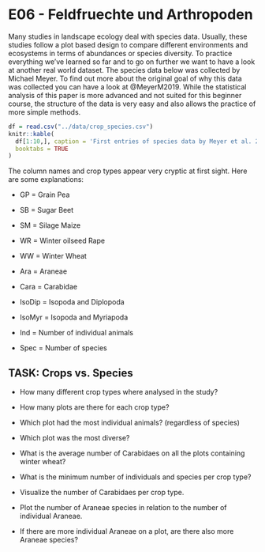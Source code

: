 # E06 - Feldfruechte und Arthropoden

Many studies in landscape ecology deal with species data. Usually, these studies follow a plot based design to compare different environments and ecosystems in terms of abundances or species diversity. To practice everything we've learned so far and to go on further we want to have a look at another real world dataset.
The species data below was collected by Michael Meyer. To find out more about the original goal of why this data was collected you can have a look at @MeyerM2019.
While the statistical analysis of this paper is more advanced and not suited for this beginner course, the structure of the data is very easy and also allows the practice of more simple methods.


```r
df = read.csv("../data/crop_species.csv")
knitr::kable(
  df[1:10,], caption = 'First entries of species data by Meyer et al. 2019',
  booktabs = TRUE
)
```



The column names and crop types appear very cryptic at first sight. Here are some explanations:

* GP = Grain Pea
* SB = Sugar Beet
* SM = Silage Maize
* WR = Winter oilseed Rape
* WW = Winter Wheat

* Ara = Araneae
* Cara = Carabidae
* IsoDip = Isopoda and Diplopoda
* IsoMyr = Isopoda and Myriapoda

* Ind = Number of individual animals
* Spec = Number of species


## TASK: Crops vs. Species

* How many different crop types where analysed in the study?
* How many plots are there for each crop type?
* Which plot had the most individual animals? (regardless of species)
* Which plot was the most diverse?

* What is the average number of Carabidaes on all the plots containing winter wheat?
* What is the minimum number of individuals and species per crop type?
* Visualize the number of Carabidaes per crop type.

* Plot the number of Araneae species in relation to the number of individual Araneae.
* If there are more individual Araneae on a plot, are there also more Araneae species?


